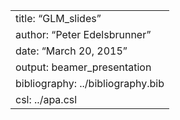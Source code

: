 ---
title: "GLM_slides"
author: "Peter Edelsbrunner"
date: "March 20, 2015"
output: beamer_presentation
bibliography: ../bibliography.bib
csl: ../apa.csl
---